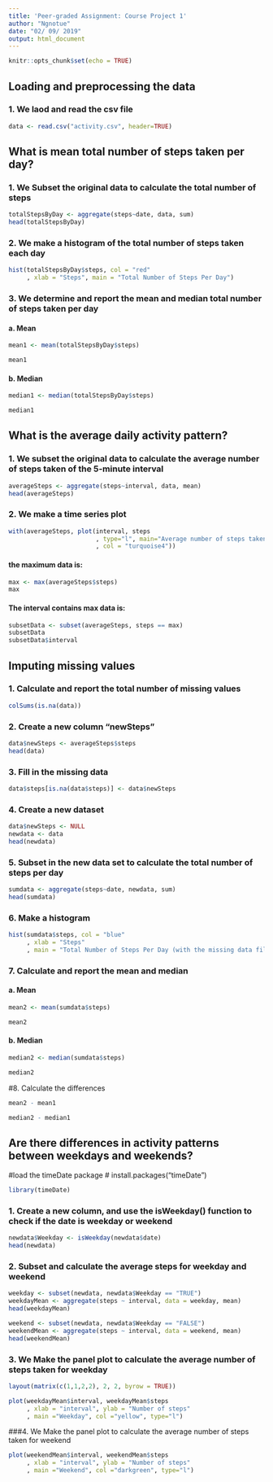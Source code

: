 ```yaml
---
title: 'Peer-graded Assignment: Course Project 1'
author: "Ngnotue"
date: "02/ 09/ 2019"
output: html_document
---
```


```r
knitr::opts_chunk$set(echo = TRUE)
```

## Loading and preprocessing the data

### 1. We laod and read the csv file
```r
data <- read.csv("activity.csv", header=TRUE)
```
## What is mean total number of steps taken per day?

### 1. We Subset the original data to calculate the total number of steps
```r
totalStepsByDay <- aggregate(steps~date, data, sum)
head(totalStepsByDay)
```
### 2. We make a histogram of the total number of steps taken each day
```r
hist(totalStepsByDay$steps, col = "red"
     , xlab = "Steps", main = "Total Number of Steps Per Day")
```
### 3. We determine and report the mean and median total number of steps taken per day

#### a. Mean
```r
mean1 <- mean(totalStepsByDay$steps)
```
```r
mean1
```

#### b. Median
```r
median1 <- median(totalStepsByDay$steps)
```
```r
median1
```

## What is the average daily activity pattern?

### 1. We subset the original data to calculate the average number of steps taken of the 5-minute interval
```r
averageSteps <- aggregate(steps~interval, data, mean)
head(averageSteps)
```

### 2. We make a time series plot
```r
with(averageSteps, plot(interval, steps
                        , type="l", main="Average number of steps taken in 5-min interval"
                        , col = "turquoise4")) 
```

#### the maximum data is:
```r
max <- max(averageSteps$steps)
max
```

#### The interval contains max data is:
```r
subsetData <- subset(averageSteps, steps == max)
subsetData
subsetData$interval
```

## Imputing missing values

### 1. Calculate and report the total number of missing values
```r
colSums(is.na(data))
```
### 2. Create a new column "newSteps"
```r
data$newSteps <- averageSteps$steps
head(data)
```
### 3. Fill in the missing data

```r
data$steps[is.na(data$steps)] <- data$newSteps
```
### 4. Create a new dataset
```r
data$newSteps <- NULL
newdata <- data
head(newdata)
```
### 5. Subset in the new data set to calculate the total number of steps per day
```r
sumdata <- aggregate(steps~date, newdata, sum)
head(sumdata)
```
### 6. Make a histogram
```r
hist(sumdata$steps, col = "blue"
     , xlab = "Steps"
     , main = "Total Number of Steps Per Day (with the missing data filled in)")
```
### 7. Calculate and report the mean and median

#### a. Mean
```r
mean2 <- mean(sumdata$steps)
```
```r
mean2
```

#### b. Median
```r
median2 <- median(sumdata$steps)
```
```r
median2
```

#8. Calculate the differences
```r
mean2 - mean1
```
```r
median2 - median1
```

## Are there differences in activity patterns between weekdays and weekends?
#load the timeDate package
# install.packages("timeDate")
```r
library(timeDate)
```
### 1. Create a new column, and use the isWeekday() function to check if the date is weekday or weekend
```r
newdata$Weekday <- isWeekday(newdata$date)
head(newdata)
```

### 2. Subset and calculate the average steps for weekday and weekend
```r
weekday <- subset(newdata, newdata$Weekday == "TRUE")
weekdayMean <- aggregate(steps ~ interval, data = weekday, mean)
head(weekdayMean)
```
```r
weekend <- subset(newdata, newdata$Weekday == "FALSE")
weekendMean <- aggregate(steps ~ interval, data = weekend, mean)
head(weekendMean)
```
### 3. We Make the panel plot to calculate the average number of steps taken for weekday 
```r
layout(matrix(c(1,1,2,2), 2, 2, byrow = TRUE))
```
```r
plot(weekdayMean$interval, weekdayMean$steps
     , xlab = "interval", ylab = "Number of steps"
     , main ="Weekday", col ="yellow", type="l") 
```
###4. We Make the panel plot to calculate the average number of steps taken for  weekend
```r
plot(weekendMean$interval, weekendMean$steps
     , xlab = "interval", ylab = "Number of steps"
     , main ="Weekend", col ="darkgreen", type="l")
```
